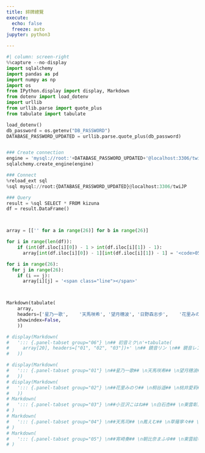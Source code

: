 ```yaml
---
title: 絆牌總覽
execute:
  echo: false
  freeze: auto
jupyter: python3

---
```


<style>
    .cell-output{width: 400vw;}
</style>
<link rel="stylesheet" href="../projects/twi_JP/style.css">
<link rel="stylesheet" href="https://fonts.googleapis.com/icon?family=Material+Icons">
<link rel="stylesheet" href="https://fonts.googleapis.com/css2?family=Material+Symbols+Outlined:opsz,wght,FILL,GRAD@48,500,1,200" />


```python
#| column: screen-right
%%capture --no-display
import sqlalchemy
import pandas as pd
import numpy as np
import os
from IPython.display import display, Markdown
from dotenv import load_dotenv
import urllib
from urllib.parse import quote_plus
from tabulate import tabulate

load_dotenv()
db_password = os.getenv("DB_PASSWORD")
DATABASE_PASSWORD_UPDATED = urllib.parse.quote_plus(db_password)


### Create connection
engine = 'mysql://root:'+DATABASE_PASSWORD_UPDATED+'@localhost:3306/twiJP'
sqlalchemy.create_engine(engine)

### Connect
%reload_ext sql
%sql mysql://root:{DATABASE_PASSWORD_UPDATED}@localhost:3306/twiJP

### Query
result = %sql SELECT * FROM kizuna
df = result.DataFrame()



array = [['' for a in range(26)] for b in range(26)]

for i in range(len(df)):
    if (int(df.iloc[i][0]) - 1 > int(df.iloc[i][1]) - 1):
      array[int(df.iloc[i][0]) - 1][int(df.iloc[i][1]) - 1] = '<code>05</code>' + str(df.iloc[i][2])+'<br><code>26</code>'+str(df.iloc[i][3])+'<br><code>46</code>'+str(df.iloc[i][4])

for i in range(26):
  for j in range(26):
    if (i == j):
      array[i][j] = '<span class="line"></span>'



Markdown(tabulate(
    array, 
    headers=['星乃一歌',	'天馬咲希',	'望月穗波',	'日野森志步',	'花里みのり',	'桐谷遥',	'桃井愛莉',	'日野森雫',	'小豆沢こはね',	'白石杏',	'東雲彰人',	'青柳冬弥',	'天馬司',	'鳳えむ',	'草薙寧々',	'神代類',	'宵崎奏',	'朝比奈まふゆ',	'東雲絵名',	'暁山瑞希', '初音ミク', '鏡音リン', '鏡音レン', '巡音ルカ', 'MEIKO', 'KAITO'],
    showindex=False,
    ))

# display(Markdown(
#   '::: {.panel-tabset group="06"} \n## 初音ミク\n'+tabulate(
#     array[20], headers=["01", "02", "03"])+' \n## 鏡音リン \n## 鏡音レン \n## 巡音ルカ \n## MEIKO \n## KAITO\n:::'
#   ))

# display(Markdown(
#   '::: {.panel-tabset group="01"} \n##星乃一歌## \n天馬咲希## \n望月穗波## \n日野森志步\n:::'
#   ))
# display(Markdown(
#   '::: {.panel-tabset group="02"} \n##花里みのり## \n桐谷遥## \n桃井愛莉## \n日野森雫\n:::'
#   ))
# Markdown(
#   '::: {.panel-tabset group="03"} \n##小豆沢こはね## \n白石杏## \n東雲彰人## \n青柳冬弥 \n:::'
# )
# Markdown(
#   '::: {.panel-tabset group="04"} \n##天馬司## \n鳳えむ## \n草薙寧々## \n神代類 \n:::'
# )
# Markdown(
#   '::: {.panel-tabset group="05"} \n##宵崎奏## \n朝比奈まふゆ## \n東雲絵名## \n暁山瑞希 \n:::'
# )

```


<style>
  body {
        user-select: none;
        -webkit-user-select: none;
        -moz-user-select: none;
        -ms-user-select: none;
    }
  .line {
    display: block;
    width: 100%;
    height:100%;
    background: linear-gradient(
      to top right, transparent calc(50% - 1px), lightgrey , transparent calc(50% + 1px));
  }

  td {
    padding: 0px !important;
    height: 100px;
    width : 200px;
    padding-inline: auto auto;
  }


</style>

<script>

    document.addEventListener('contextmenu', function (e) {
        e.preventDefault();
    });

</script>